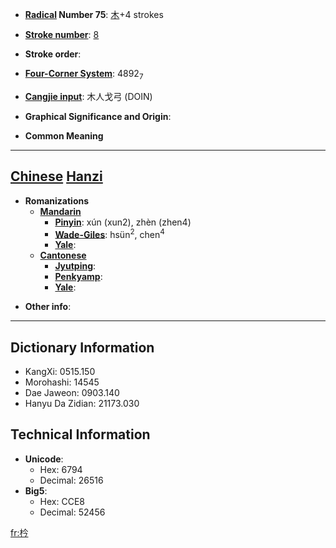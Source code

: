 * '''[[Wiktionary:Chinese radical index| Radical]] Number 75''': [[Wiktionary:Chinese radical index 木|木]]+4 strokes

* '''[[Wiktionary:Chinese total strokes index|Stroke number]]''': [[Wiktionary:Chinese total strokes index 8|8]]

* '''Stroke order''': 

* '''[[Wiktionary:Chinese four corner index|Four-Corner System]]''': 4892<sub>7</sub>

* '''[[Wiktionary:Chinese Cangjie index|Cangjie input]]''': 木人戈弓 (DOIN)

* '''Graphical Significance and Origin''': 

* '''Common Meaning'''

----

== [[Chinese]] [[Hanzi]] ==

* '''Romanizations'''
** '''[[Mandarin]]'''
*** '''[[Pinyin]]''': xún (xun2), zhèn (zhen4)
*** '''[[Wade-Giles]]''': hsün<sup>2</sup>, chen<sup>4</sup>
*** '''[[Yale]]''': 
** '''[[Cantonese]]'''
*** '''[[Jyutping]]''':
*** '''[[Penkyamp]]''': 
*** '''[[Yale]]''': 

* '''Other info''': 

----

== Dictionary Information ==

* KangXi: 0515.150
* Morohashi: 14545
* Dae Jaweon: 0903.140
* Hanyu Da Zidian: 21173.030

== Technical Information ==

* '''Unicode''':
** Hex: 6794
** Decimal: 26516
* '''Big5''':
** Hex: CCE8
** Decimal: 52456

[[fr:枔]]
